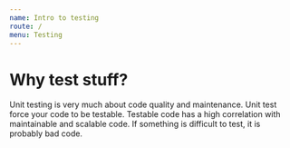 ```yaml
---
name: Intro to testing
route: /
menu: Testing
---
```


# Why test stuff?

Unit testing is very much about code quality and maintenance. Unit test force your code to be testable. Testable code has a high correlation with maintainable and scalable code. If something is difficult to test, it is probably bad code. 